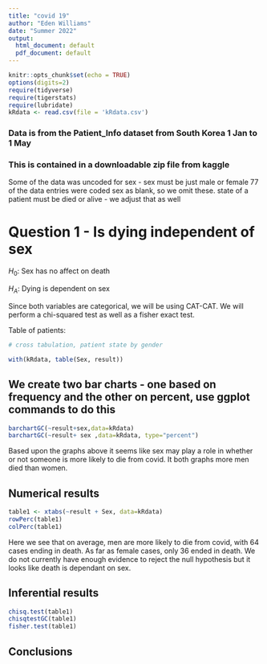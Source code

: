 ```yaml
---
title: "covid 19"
author: "Eden Williams"
date: "Summer 2022"
output:
  html_document: default
  pdf_document: default
---
```


```r
knitr::opts_chunk$set(echo = TRUE)
options(digits=2)
require(tidyverse)
require(tigerstats)
require(lubridate)
kRdata <- read.csv(file = 'kRdata.csv')
```
### Data is from the Patient_Info dataset from South Korea 1 Jan to 1 May 
### This is contained in a downloadable zip file from kaggle

Some of the data was uncoded for sex - sex must be just male or female
77 of the data entries were coded sex  as blank, so we omit these.
state of a patient must be died or alive - we adjust that as well   
  
# Question 1 - Is dying independent of sex

$H_0$: Sex has no affect on death 

$H_A$: Dying is dependent on sex 

Since both variables are categorical, we will be using CAT-CAT. We will perform a chi-squared test as well as a fisher exact test.


Table of patients:
```r

# cross tabulation, patient state by gender

with(kRdata, table(Sex, result))

```

## We create two bar charts - one based on frequency and the other on percent, use ggplot commands to do this


```r
barchartGC(~result+sex,data=kRdata)
barchartGC(~result+ sex ,data=kRdata, type="percent")

```

  
Based upon the graphs above it seems like sex may play a role in whether or not someone is more likely to die from covid. It both graphs more men died than women.




  
## Numerical results


```r
table1 <- xtabs(~result + Sex, data=kRdata)
rowPerc(table1)
colPerc(table1)
```


Here we see that on average, men are more likely to die from covid, with 64 cases ending in death. As far as female cases, only 36 ended in death. We do not currently have enough evidence to reject the null hypothesis but it looks like death is dependant on sex. 



## Inferential results 

```r
chisq.test(table1)
chisqtestGC(table1)
fisher.test(table1)
```







## Conclusions

